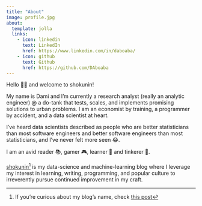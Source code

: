 ```yaml
---
title: "About"
image: profile.jpg
about:
  template: jolla
  links:
    - icon: linkedin
      text: LinkedIn
      href: https://www.linkedin.com/in/daboaba/
    - icon: github
      text: Github
      href: https://github.com/DAboaba
---
```


Hello 👋🏾 and welcome to shokunin!

My name is Dami and I’m currently a research analyst (really an analytic engineer) \@ a do-tank that tests, scales, and implements promising solutions to urban problems. I am an economist by training, a programmer by accident, and a data scientist at heart. 

I’ve heard data scientists described as people who are better statisticians than most software engineers and better software engineers than most statisticians, and I've never felt more seen 😂.

I am an avid reader 📚, gamer 🎮, learner 🔬 and tinkerer 🔧.

[shokunin](index.qmd)[^1] is my data-science and machine-learning blog where I leverage my interest in learning, writing, programming, and popular culture to irreverently pursue continued improvement in my craft.

[^1]: If you're curious about my blog's name, check [this post](posts/about_shokunin/index.qmd)
